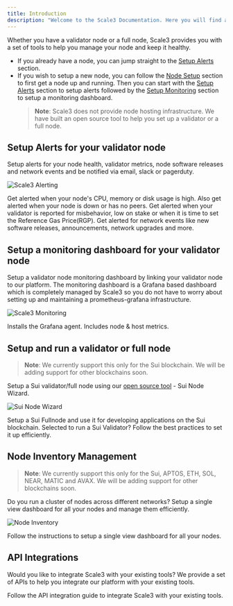 ```yaml
---
title: Introduction
description: "Welcome to the Scale3 Documentation. Here you will find all the information you need to get started with Scale3."
---
```


Whether you have a validator node or a full node, Scale3 provides you with a set of tools to help you manage your node and keep it healthy.

- If you already have a node, you can jump straight to the [Setup Alerts](#setup-alerts-for-your-validator-node) section.
- If you wish to setup a new node, you can follow the [Node Setup](#setup-and-run-a-validator-or-full-node) section to first get a node up and running. Then you can start with the [Setup Alerts](#setup-alerts-for-your-validator-node) section to setup alerts followed by the [Setup Monitoring](#setup-a-monitoring-dashboard-for-your-validator-node) section to setup a monitoring dashboard.
  > **Note**: Scale3 does not provide node hosting infrastructure. We have built an open source tool to help you set up a validator or a full node.

## Setup Alerts for your validator node

Setup alerts for your node health, validator metrics, node software releases and network events and be notified via email, slack or pagerduty.

![Scale3 Alerting](/images/sui-alerts.png)

<CardGroup cols={2}>
  <Card title="Node health" icon="bell-on" href="/alerting/node-health">
    Get alerted when your node's CPU, memory or disk usage is high. Also get
    alerted when your node is down or has no peers.
  </Card>
  <Card
    title="Validator metrics"
    icon="signal-bars"
    href="/alerting/validator-metrics"
  >
    Get alerted when your validator is reported for misbehavior, low on stake or
    when it is time to set the Reference Gas Price(RGP).
  </Card>
  <Card
    title="Network intelligence"
    icon="magnifying-glass-chart"
    href="/alerting/network-intelligence"
  >
    Get alerted for network events like new software releases, announcements,
    network upgrades and more.
  </Card>
</CardGroup>

## Setup a monitoring dashboard for your validator node

Setup a validator node monitoring dashboard by linking your validator node to our platform. The monitoring dashboard is a Grafana based dashboard which is completely managed by Scale3 so you do not have to worry about setting up and maintaining a prometheus-grafana infrastructure.

![Scale3 Monitoring](/images/sui-grafana.png)


<CardGroup cols={2}>
  <Card
    title="Agent based - Push (Recommended)"
    icon="arrows-rotate"
    href="/monitoring/push-method"
  >
    Installs the Grafana agent. Includes node & host metrics.
  </Card>
</CardGroup>

## Setup and run a validator or full node

> **Note**: We currently support this only for the Sui blockchain. We will be adding support for other blockchains soon.

Setup a Sui validator/full node using our [open source tool](https://github.com/Scale3-Labs/sui-node-helper) - Sui Node Wizard.

![Sui Node Wizard](/images/sui-node-wizard.png)

<CardGroup cols={2}>
  <Card
    title="Sui Fullnode"
    icon="gear"
    iconType="regular"
    href="/node-setup/sui-wizard/running-a-sui-fullnode"
  >
    Setup a Sui Fullnode and use it for developing applications on the Sui
    blockchain.
  </Card>
  <Card
    title="Sui Validator"
    icon="sack-dollar"
    href="/node-setup/sui-wizard/running-a-sui-validator"
  >
    Selected to run a Sui Validator? Follow the best practices to set it up
    efficiently.
  </Card>
</CardGroup>

## Node Inventory Management

> **Note**: We currently support this only for the Sui, APTOS, ETH, SOL, NEAR, MATIC and AVAX. We will be adding support for other blockchains soon.

Do you run a cluster of nodes across different networks? Setup a single view dashboard for all your nodes and manage them efficiently.

![Node Inventory](/images/inventory.png)

<CardGroup cols={2}>
  <Card
    title="Node Inventory"
    icon="circle-nodes"
    href="/node-inventory/introduction"
  >
    Follow the instructions to setup a single view dashboard for all your nodes.
  </Card>
</CardGroup>

## API Integrations

Would you like to integrate Scale3 with your existing tools? We provide a set of APIs to help you integrate our platform with your existing tools.

<CardGroup cols={2}>
  <Card
    title="API Integration guide"
    icon="code"
    href="/api-integration/introduction"
  >
    Follow the API integration guide to integrate Scale3 with your existing
    tools.
  </Card>
</CardGroup>
